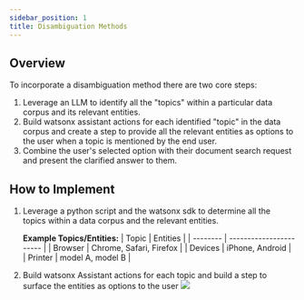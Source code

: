 ```yaml
---
sidebar_position: 1
title: Disambiguation Methods
---
```


## Overview
To incorporate a disambiguation method there are two core steps:
1. Leverage an LLM to identify all the "topics" within a particular data corpus and its relevant entities.
2. Build watsonx assistant actions for each identified "topic" in the data corpus and create a step to provide all the relevant entities as options to the user when a topic is mentioned by the end user.
3. Combine the user's selected option with their document search request and present the clarified answer to them.

## How to Implement
1. Leverage a python script and the watsonx sdk to determine all the topics within a data corpus and the relevant entities.

    **Example Topics/Entities:**
    | Topic    | Entities                |
    | -------- | ----------------------- |
    | Browser  | Chrome, Safari, Firefox |
    | Devices | iPhone, Android          |
    | Printer    | model A, model B      |

2. Build watsonx Assistant actions for each topic and build a step to surface the entities as options to the user
    ![](../../assets/screenshots/disam_actions.png)
